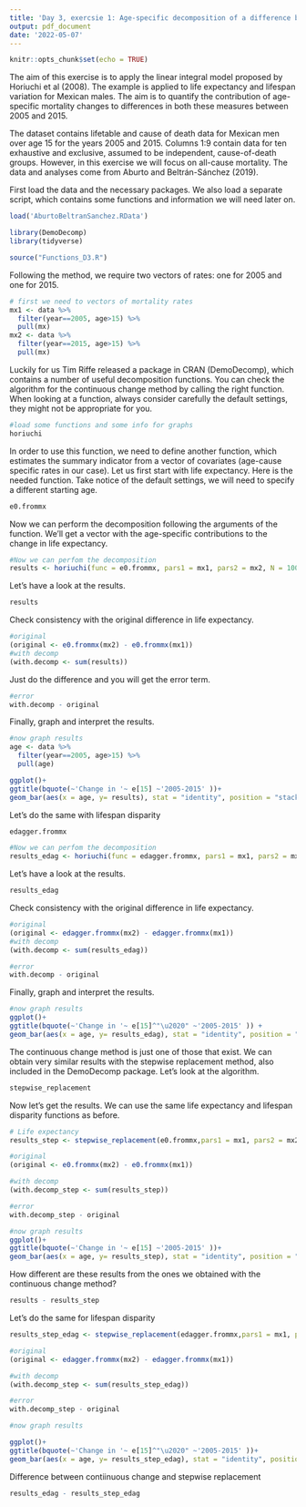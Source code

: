 ```yaml
---
title: 'Day 3, exercsie 1: Age-specific decomposition of a difference between life expectancies and lifespan variations'
output: pdf_document
date: '2022-05-07'
---
```


```r
knitr::opts_chunk$set(echo = TRUE)
```

The aim of this exercise is to apply the linear integral model proposed by Horiuchi et al (2008). The example is applied to life expectancy and lifespan variation for Mexican males. The aim is to quantify the contribution of age-specific mortality changes to differences in both these measures between 2005 and 2015.

The dataset contains lifetable and cause of death data for Mexican men over age 15 for the years 2005 and 2015. Columns 1:9 contain data for ten exhaustive and exclusive, assumed to be independent, cause-of-death groups. However, in this exercise we will focus on all-cause mortality. The data and analyses come from Aburto and Beltrán-Sánchez (2019).

First load the data and the necessary packages. We also load a separate script, which contains some functions and information we will need later on.

```r
load('AburtoBeltranSanchez.RData')

library(DemoDecomp)
library(tidyverse)

source("Functions_D3.R")
```

Following the method, we require two vectors of rates: one for 2005 and one for 2015.

```r
# first we need to vectors of mortality rates
mx1 <- data %>% 
  filter(year==2005, age>15) %>% 
  pull(mx)
mx2 <- data %>% 
  filter(year==2015, age>15) %>% 
  pull(mx)
```

Luckily for us Tim Riffe released a package in CRAN (DemoDecomp), which contains a number of useful decomposition functions. You can check the algorithm for the continuous change method by calling the right function. When looking at a function, always consider carefully the default settings, they might not be appropriate for you. 

```r
#load some functions and some info for graphs
horiuchi
```

In order to use this function, we need to define another function, which estimates the summary indicator from a vector of covariates (age-cause specific rates in our case). Let us first start with life expectancy. Here is the needed function. Take notice of the default settings, we will need to specify a different starting age.

```r
e0.frommx
```

Now we can perform the decomposition following the arguments of the function. We’ll get a vector with the age-specific contributions to the change in life expectancy.

```r
#Now we can perfom the decomposition
results <- horiuchi(func = e0.frommx, pars1 = mx1, pars2 = mx2, N = 100)

```

Let's have a look at the results.

```r
results
```

Check consistency with the original difference in life expectancy.

```r
#original
(original <- e0.frommx(mx2) - e0.frommx(mx1))
#with decomp
(with.decomp <- sum(results))
```

Just do the difference and you will get the error term.

```r
#error
with.decomp - original
```

Finally, graph and interpret the results.

```r
#now graph results
age <- data %>% 
  filter(year==2005, age>15) %>% 
  pull(age)

ggplot()+
ggtitle(bquote(~'Change in '~ e[15] ~'2005-2015' ))+
geom_bar(aes(x = age, y= results), stat = "identity", position = "stack")
```

Let's do the same with lifespan disparity

```r
edagger.frommx

#Now we can perfom the decomposition
results_edag <- horiuchi(func = edagger.frommx, pars1 = mx1, pars2 = mx2, N = 100)
```

Let's have a look at the results.

```r
results_edag
```

Check consistency with the original difference in life expectancy.

```r
#original
(original <- edagger.frommx(mx2) - edagger.frommx(mx1))
#with decomp
(with.decomp <- sum(results_edag))

#error
with.decomp - original
```

Finally, graph and interpret the results.

```r
#now graph results
ggplot()+
ggtitle(bquote(~'Change in '~ e[15]^"\u2020" ~'2005-2015' )) +
geom_bar(aes(x = age, y= results_edag), stat = "identity", position = "stack")
```

The continuous change method is just one of those that exist. We can obtain very similar results with the stepwise replacement method, also included in the DemoDecomp package. Let's look at the algorithm.

```r
stepwise_replacement
```

Now let's get the results. We can use the same life expectancy and lifespan disparity functions as before.

```r
# Life expectancy
results_step <- stepwise_replacement(e0.frommx,pars1 = mx1, pars2 = mx2)

#original
(original <- e0.frommx(mx2) - e0.frommx(mx1))

#with decomp
(with.decomp_step <- sum(results_step))

#error
with.decomp_step - original

#now graph results
ggplot()+
ggtitle(bquote(~'Change in '~ e[15] ~'2005-2015' ))+
geom_bar(aes(x = age, y= results_step), stat = "identity", position = "stack")
```

How different are these results from the ones we obtained with the continuous change method?
```r
results - results_step
```

Let's do the same for lifespan disparity

```r
results_step_edag <- stepwise_replacement(edagger.frommx,pars1 = mx1, pars2 = mx2)

#original
(original <- edagger.frommx(mx2) - edagger.frommx(mx1))

#with decomp
(with.decomp_step <- sum(results_step_edag))

#error
with.decomp_step - original

#now graph results

ggplot()+
ggtitle(bquote(~'Change in '~ e[15]^"\u2020" ~'2005-2015' ))+
geom_bar(aes(x = age, y= results_step_edag), stat = "identity", position = "stack")
```

Difference between contiinuous change and stepwise replacement

```r
results_edag - results_step_edag
```

